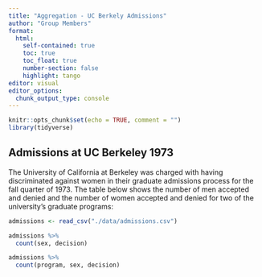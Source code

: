 ```yaml
---
title: "Aggregation - UC Berkely Admissions"
author: "Group Members"
format: 
  html:
    self-contained: true
    toc: true
    toc_float: true
    number-section: false
    highlight: tango
editor: visual
editor_options: 
  chunk_output_type: console
---
```


```r
knitr::opts_chunk$set(echo = TRUE, comment = "")
library(tidyverse)
```

## Admissions at UC Berkeley 1973

The University of California at Berkeley was charged with having discriminated against women in their graduate admissions process for the fall quarter of 1973. The table below shows the number of men accepted and denied and the number of women accepted and denied for two of the university’s graduate programs:

```r
admissions <- read_csv("./data/admissions.csv")
```

```r
admissions %>% 
  count(sex, decision)
```




```r
admissions %>% 
  count(program, sex, decision)
```

